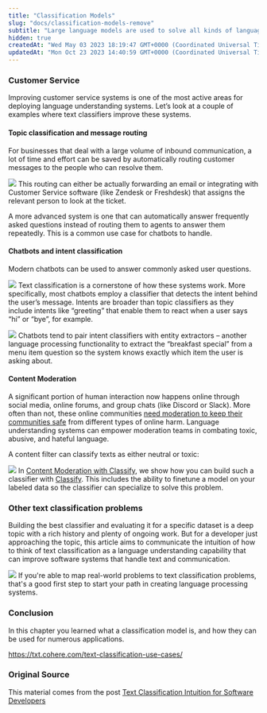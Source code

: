 ```yaml
---
title: "Classification Models"
slug: "docs/classification-models-remove"
subtitle: "Large language models are used to solve all kinds of language tasks. Text classification is one of the leading tasks these models are often deployed to solve. For developers new to classification, a text classifier can be thought of as a piece of software that looks at a piece of text and assigns it a class label.  ![](../../../assets/images/6f3379c-image.png)  With this knowledge, we can look around and think about how this capability can enhance the systems we build. Let's look at two examples: Customer service and content moderation."
hidden: true
createdAt: "Wed May 03 2023 18:19:47 GMT+0000 (Coordinated Universal Time)"
updatedAt: "Mon Oct 23 2023 14:40:59 GMT+0000 (Coordinated Universal Time)"
---
```

### Customer Service

Improving customer service systems is one of the most active areas for deploying language understanding systems. Let’s look at a couple of examples where text classifiers improve these systems.

#### Topic classification and message routing

For businesses that deal with a large volume of inbound communication, a lot of time and effort can be saved by automatically routing customer messages to the people who can resolve them.

![](../../../assets/images/aaccf8f-image.png)
This routing can either be actually forwarding an email or integrating with Customer Service software (like Zendesk or Freshdesk) that assigns the relevant person to look at the ticket.

A more advanced system is one that can automatically answer frequently asked questions instead of routing them to agents to answer them repeatedly. This is a common use case for chatbots to handle.

#### Chatbots and intent classification

Modern chatbots can be used to answer commonly asked user questions.

![](../../../assets/images/b854425-image.png)
Text classification is a cornerstone of how these systems work. More specifically, most chatbots employ a classifier that detects the intent behind the user’s message. Intents are broader than topic classifiers as they include intents like “greeting” that enable them to react when a user says “hi” or “bye”, for example.

![](../../../assets/images/cb2a64d-image.png)
Chatbots tend to pair intent classifiers with entity extractors – another language processing functionality to extract the “breakfast special” from a menu item question so the system knows exactly which item the user is asking about.

#### Content Moderation

A significant portion of human interaction now happens online through social media, online forums, and group chats (like Discord or Slack). More often than not, these online communities <a target="_blank" href="https://txt.cohere.com/cohere-for-content-moderation/">need moderation to keep their communities safe</a> from different types of online harm. Language understanding systems can empower moderation teams in combating toxic, abusive, and hateful language.

A content filter can classify texts as either neutral or toxic:

![](../../../assets/images/91296cb-image.png)
In <a target="_blank" href="https://docs.cohere.ai/classify-content-mod?ref=txt.cohere.com&amp;__hstc=14363112.fb39cf5aec47995e64cd26603e2e04d9.1682489949734.1683571482981.1683573460217.34&amp;__hssc=14363112.27.1683573460217&amp;__hsfp=3887566761">Content Moderation with Classify</a>, we show how you can build such a classifier with <a target="_blank" href="https://docs.cohere.ai/text-classification?ref=txt.cohere.com&amp;__hstc=14363112.fb39cf5aec47995e64cd26603e2e04d9.1682489949734.1683571482981.1683573460217.34&amp;__hssc=14363112.27.1683573460217&amp;__hsfp=3887566761">Classify</a>. This includes the ability to finetune a model on your labeled data so the classifier can specialize to solve this problem.

### Other text classification problems

Building the best classifier and evaluating it for a specific dataset is a deep topic with a rich history and plenty of ongoing work. But for a developer just approaching the topic, this article aims to communicate the intuition of how to think of text classification as a language understanding capability that can improve software systems that handle text and communication.

![](../../../assets/images/3b8e370-image.png)
If you're able to map real-world problems to text classification problems, that's a good first step to start your path in creating language processing systems.

### Conclusion

In this chapter you learned what a classification model is, and how they can be used for numerous applications.

<a target="_blank" href="https://txt.cohere.com/text-classification-use-cases/">https\://txt.cohere.com/text-classification-use-cases/</a>

### Original Source

This material comes from the post <a target="_blank" href="https://txt.cohere.com/text-classification-use-cases/">Text Classification Intuition for Software Developers</a>
